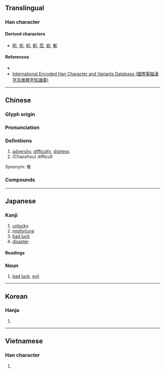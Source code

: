 {{also|阨}}
{{character info/new}}
==Translingual==

===Han character===
{{Han char|rn=27|rad=厂|as=02|sn=4|canj=MSU|four=71212|ids=⿸厂㔾}}

====Derived characters====
* [[阨]], [[扼]], [[呃]], [[枙]], [[苊]], [[蚅]], [[軛]]

====References====
* {{Han ref|kx=0160.180|dkj=02893|dj=0367.030|hdz=10068.050|uh=5384}}
* [http://chardb.iis.sinica.edu.tw/char/8061 International Encoded Han Character and Variants Database (國際電腦漢字及異體字知識庫)]

----

==Chinese==
{{zh-forms|alt=𠂬,阨,戹}}

===Glyph origin===
{{Han etym}}

===Pronunciation===
{{zh-pron
|m=è
|c=aak1,ak1
|mn=qz:iak/tw,xm,zz:ek/eh
|mn_note=iak/ek - literary; eh - vernacular
|mn-t=êh4, oh4 (difficult)
|mc=y
|oc=y
|ma=
|cat=
}}

===Definitions===
{{zh-hanzi}}

# [[adversity]], [[difficulty]], [[distress]]
# (Chaozhou) difficult

Synonym: 难

===Compounds===
{{zh-der|厄會|厄爾巴島|厄魯特族|厄利垂亞|乘人之厄|央厄|在陳之厄|兵厄|厄瓜多|困厄|厄難|厄運|厄臺|消災解厄|水厄|災厄|矜貧救厄|陳蔡之厄|黃楊厄閏|解厄}}

----

==Japanese==

===Kanji===
{{ja-kanji|grade=c|rs=厂02}}

# [[unlucky]]
# [[misfortune]]
# [[bad luck]]
# [[disaster]]

====Readings====
{{ja-readings
|on=やく, が, あく
|kun=くる-しむ, わざわ-い
}}

===Noun===
{{ja-noun|やく}}

# [[bad luck]], [[evil]]

----

==Korean==

===Hanja===
{{ko-hanja|hangeul=액|rv=aek|mr=aek|y=ayk}}

# {{defn|lang=ko|sort=厂02}}

----

==Vietnamese==

===Han character===
{{vi-hantu|[[ách]]|rs=厂02}}

# {{defn|lang=vi|sort=厂02}}